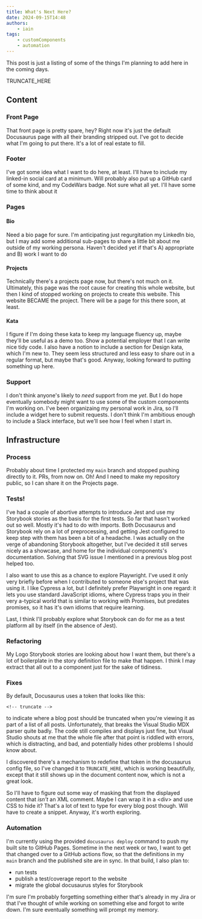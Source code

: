 ```yaml
---
title: What's Next Here?
date: 2024-09-15T14:48
authors:
    - iain
tags:
    - customComponents
    - automation
---
```

This post is just a listing of some of the things I'm planning to add here in
the coming days.

TRUNCATE_HERE

## Content
### Front Page
That front page is pretty spare, hey? Right now it's just the default Docusaurus
page with all their branding stripped out. I've got to decide what I'm going to
put there. It's a lot of real estate to fill.

### Footer
I've got some idea what I want to do here, at least. I'll have to include my
linked-in social card at a minimum. Will probably also put up a GitHub card of
some kind, and my CodeWars badge. Not sure what all yet. I'll have some time to
think about it

### Pages
#### Bio
Need a bio page for sure. I'm anticipating just regurgitation my LinkedIn bio,
but I may add some additional sub-pages to share a little bit about me outside
of my working persona. Haven't decided yet if that's A) appropriate and B) work
I want to do

#### Projects
Technically there's a projects page now, but there's not much on it. Ultimately,
this page was the root cause for creating this whole website, but then I kind of
stopped working on projects to create this website. This website BECAME the
project. There will be a page for this there soon, at least.

#### Kata
I figure if I'm doing these kata to keep my language fluency up, maybe they'll
be useful as a demo too. Show a potential employer that I can write nice tidy
code. I also have a notion to include a section for Design kata, which I'm new
to. They seem less structured and less easy to share out in a regular format,
but maybe that's good. Anyway, looking forward to putting something up here.

### Support
I don't think anyone's likely to _need_ support from me _yet_. But I do hope
eventually somebody might want to use some of the custom components I'm working
on. I've been organizaing my personal work in Jira, so I'll include a widget
here to submit requests. I don't think I'm ambitious enough to include a Slack
interface, but we'll see how I feel when I start in.

## Infrastructure
### Process
Probably about time I protected my `main` branch and stopped pushing directly to
it. PRs, from now on. Oh! And I need to make my repository public, so I can
share it on the Projects page.

### Tests!
I've had a couple of abortive attempts to introduce Jest and use my Storybook
stories as the basis for the first tests. So far that hasn't worked out so well.
Mostly it's had to do with imports. Both Docusaurus and Storybook rely on a lot
of preprocessing, and getting Jest configured to keep step with them has been a
bit of a headache. I was actually on the verge of abandoning Storybook
altogether, but I've decided it still serves nicely as a showcase, and home for
the individual components's documentation. Solving that SVG issue I mentioned in
a previous blog post helped too.

I also want to use this as a chance to explore Playwright. I've used it only
very briefly before when I contributed to someone else's project that was using
it. I like Cypress a lot, but I definitely prefer Playwright in one regard: it
lets you use standard JavaScript idioms, where Cypress traps you in their very
a-typical world that is similar to working with Promises, but predates promises,
so it has it's own idioms that require learning.

Last, I think I'll probably explore what Storybook can do for me as a test
platform all by itself (in the absence of Jest).

### Refactoring
My Logo Storybook stories are looking about how I want them, but there's a lot
of boilerplate in the story definition file to make that happen. I think I may
extract that all out to a component just for the sake of tidiness.

### Fixes
By default, Docusaurus uses a token that looks like this:
```
<!-- truncate -->
```
to indicate where a blog post should be truncated when you're viewing it as part
of a list of all posts. Unfortunately, that breaks the Visual Studio MDX parser
quite badly. The code still compiles and displays just fine, but Visual Studio
shouts at me that the whole file after that point is riddled with errors, which
is distracting, and bad, and potentially hides other problems I should know
about.

I discovered there's a mechanism to redefine that token in the docusaurus config
file, so I've changed it to `TRUNCATE_HERE`, which is working beautifully,
except that it still shows up in the document content now, which is not a great
look.

So I'll have to figure out some way of masking that from the displayed content
that _isn't_ an XML comment. Maybe I can wrap it in a &lt;div> and use CSS to
hide it? That's a lot of text to type for every blog post though. Will have to
create a snippet. Anyway, it's worth exploring.

### Automation
I'm currently using the provided `docusaurus deploy` command to push my built
site to GitHub Pages. Sometime in the next week or two, I want to get that
changed over to a GitHub actions flow, so that the definitions in my `main`
branch and the published site are in sync. In that build, I also plan to:
* run tests
* publish a test/coverage report to the website
* migrate the global docusaurus styles for Storybook

I'm sure I'm probably forgetting something either that's already in my Jira or
that I've thought of while working on something else and forgot to write down.
I'm sure eventually something will prompt my memory.
